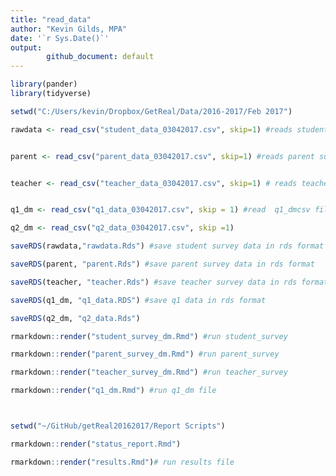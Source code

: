 ```yaml
---
title: "read_data"
author: "Kevin Gilds, MPA"
date: '`r Sys.Date()`'
output: 
        github_document: default
---
```


```r
library(pander)
library(tidyverse)

```





```r

setwd("C:/Users/kevin/Dropbox/GetReal/Data/2016-2017/Feb 2017")

rawdata <- read_csv("student_data_03042017.csv", skip=1) #reads student survey


parent <- read_csv("parent_data_03042017.csv", skip=1) #reads parent survey


teacher <- read_csv("teacher_data_03042017.csv", skip=1) # reads teacher survey


q1_dm <- read_csv("q1_data_03042017.csv", skip = 1) #read  q1_dmcsv file

q2_dm <- read_csv("q2_data_03042017.csv", skip =1)


```


```r

saveRDS(rawdata,"rawdata.Rds") #save student survey data in rds format

saveRDS(parent, "parent.Rds") #save parent survey data in rds format

saveRDS(teacher, "teacher.Rds") #save teacher survey data in rds format

saveRDS(q1_dm, "q1_data.RDS") #save q1 data in rds format

saveRDS(q2_dm, "q2_data.Rds")


```



```r

rmarkdown::render("student_survey_dm.Rmd") #run student_survey

rmarkdown::render("parent_survey_dm.Rmd") #run parent_survey

rmarkdown::render("teacher_survey_dm.Rmd") #run teacher_survey

rmarkdown::render("q1_dm.Rmd") #run q1_dm file




```



```r
setwd("~/GitHub/getReal20162017/Report Scripts")

rmarkdown::render("status_report.Rmd")

rmarkdown::render("results.Rmd")# run results file


```

